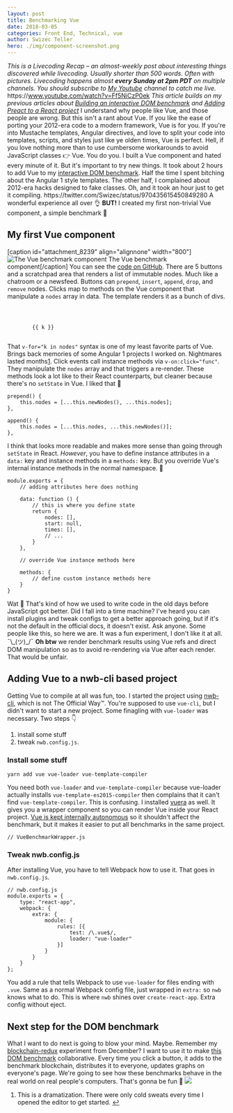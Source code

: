 ```yaml
---
layout: post
title: Benchmarking Vue
date: 2018-03-05
categories: Front End, Technical, vue
author: Swizec Teller
hero: ./img/component-screenshot.png
---
```


_This is a Livecoding Recap – an almost-weekly post about interesting things discovered while livecoding. Usually shorter than 500 words. Often with pictures. Livecoding happens almost **every Sunday at 2pm PDT** on multiple channels. You should subscribe to [My Youtube](https://www.youtube.com/user/TheSwizec) channel to catch me live._ https&#x3A;//www.youtube.com/watch?v=Ff5NiCzP0ek _This article builds on my previous articles about [Building an interactive DOM benchmark](https://swizec.com/blog/building-interactive-dom-benchmark-preliminary-results/swizec/8219) and [Adding Preact to a React project](https://swizec.com/blog/seamlessly-render-preact-component-react-project/swizec/8224)_ I understand why people like Vue, and those people are wrong. But this isn't a rant about Vue. If you like the ease of porting your 2012-era code to a modern framework, Vue is for you. If you're into Mustache templates, Angular directives, and love to split your code into templates, scripts, and styles just like ye olden times, Vue is perfect. Hell, if you love nothing more than to use cumbersome workarounds to avoid JavaScript classes 👉 Vue. You do you. I built a Vue component and hated every minute of it. But it's important to try new things. It took about 2 hours to add Vue to my [interactive DOM benchmark](https://dom-benchmark.now.sh/). Half the time I spent bitching about the Angular 1 style templates. The other half, I complained about 2012-era hacks designed to fake classes. Oh, and it took an hour just to get it compiling. https&#x3A;//twitter.com/Swizec/status/970435615450849280 A wonderful experience all over 👌 **BUT!** I created my first non-trivial Vue component, a simple benchmark 🎉

## My first Vue component

\[caption id="attachment_8239" align="alignnone" width="800"]![The Vue benchmark component](./img/component-screenshot.png) The Vue benchmark component\[/caption] You can see the [code on GitHub](https://github.com/Swizec/dom-benchmark/blob/master/src/benchmarks/VueBenchmark.vue). There are 5 buttons and a scratchpad area that renders a list of immutable nodes. Much like a chatroom or a newsfeed. Buttons can `prepend`, `insert`, `append`, `drop`, and `remove` nodes. Clicks map to methods on the Vue component that manipulate a `nodes` array in data. The template renders it as a bunch of divs.

```

    

        {{ k }}
    
```

That `v-for="k in nodes"` syntax is one of my least favorite parts of Vue. Brings back memories of some Angular 1 projects I worked on. Nightmares lasted months[1](#fn1). Click events call instance methods via `v-on:click="func"`. They manipulate the `nodes` array and that triggers a re-render. These methods look a lot like to their React counterparts, but cleaner because there's no `setState` in Vue. I liked that 🤫

    prepend() {
        this.nodes = [...this.newNodes(), ...this.nodes];
    },

    append() {
        this.nodes = [...this.nodes, ...this.newNodes()];
    },

I think that looks more readable and makes more sense than going through `setState` in React. _However_, you have to define instance attributes in a `data:` key and instance methods in a `methods:` key. But you override Vue's internal instance methods in the normal namespace. 🤨

    module.exports = {
        // adding attributes here does nothing
     
        data: function () {
            // this is where you define state
            return {
                nodes: [],
                start: null,
                times: [],
                // ...
            }
        },
     
        // override Vue instance methods here
     
        methods: {
            // define custom instance methods here
        }
    }

Wat 🤨 That's kind of how we used to write code in the old days before JavaScript got better. Did I fall into a time machine? I've heard you can install plugins and tweak configs to get a better approach going, but if it's not the default in the official docs, it doesn't exist. Ask anyone. Some people like this, so here we are. It was a fun experiment, I don't like it at all. ¯\\\_(ツ)\_/¯ **Oh btw** we render benchmark results using Vue refs and direct DOM manipulation so as to avoid re-rendering via Vue after each render. That would be unfair.

## Adding Vue to a nwb-cli based project

Getting Vue to compile at all was fun, too. I started the project using [nwb-cli](https://github.com/insin/nwb), which is not The Official Way™. You're supposed to use `vue-cli`, but I didn't want to start a new project. Some finagling with `vue-loader` was necessary. Two steps 👇

1.  install some stuff
2.  tweak `nwb.config.js`.

### Install some stuff

    yarn add vue vue-loader vue-template-compiler

You need both `vue-loader` and `vue-template-compiler` because vue-loader actually installs `vue-template-es2015-compiler` then complains that it can't find `vue-template-compiler`. This is confusing. I installed [vuera](https://github.com/akxcv/vuera) as well. It gives you a wrapper component so you can render Vue inside your React project. [Vue is kept internally autonomous](https://github.com/akxcv/vuera/blob/master/src/wrappers/Vue.js%60) so it shouldn't affect the benchmark, but it makes it easier to put all benchmarks in the same project.

    // VueBenchmarkWrapper.js



### Tweak nwb.config.js

After installing Vue, you have to tell Webpack how to use it. That goes in `nwb.config.js`.

    // nwb.config.js
    module.exports = {
        type: "react-app",
        webpack: {
            extra: {
                module: {
                    rules: [{ 
                        test: /\.vue$/, 
                        loader: "vue-loader" 
                    }]
                }
            }
        }
    };

You add a rule that tells Webpack to use `vue-loader` for files ending with `.vue`. Same as a normal Webpack config file, just wrapped in `extra:` so `nwb` knows what to do. This is where `nwb` shines over `create-react-app`. Extra config without eject.

## Next step for the DOM benchmark

What I want to do next is going to blow your mind. Maybe. Remember my [blockchain-redux](https://swizec.com/blog/blockchain-redux-experiment-part-2/swizec/8055) experiment from December? I want to use it to make [this DOM benchmark](https://dom-benchmark.now.sh/) collaborative. Every time you click a button, it adds to the benchmark blockchain, distributes it to everyone, updates graphs on everyone's page. We're going to see how these benchmarks behave in the real world on real people's computers. That's gonna be fun 🤘 ![](./img/giphy.gif)

1.  This is a dramatization. There were only cold sweats every time I opened the editor to get started. [↩](#ffn1)

